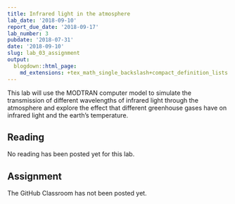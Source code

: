 ```yaml
---
title: Infrared light in the atmosphere
lab_date: '2018-09-10'
report_due_date: '2018-09-17'
lab_number: 3
pubdate: '2018-07-31'
date: '2018-09-10'
slug: lab_03_assignment
output:
  blogdown::html_page:
    md_extensions: +tex_math_single_backslash+compact_definition_lists
---
```

This lab will use the MODTRAN computer model to simulate the transmission of different wavelengths of infrared light through the atmosphere and explore the effect that different greenhouse gases have on infrared light and the earth's temperature.

## Reading

No reading has been posted yet for this lab.


## Assignment

The GitHub Classroom has not been posted yet.
